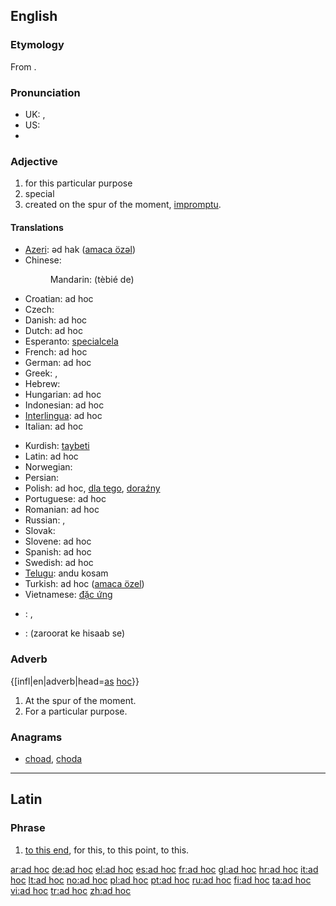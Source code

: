 {{wikipedia}}
==English==

===Etymology===
From {{etyl|NL.|en}} {{term|ad hoc||for this|lang=la}}.

===Pronunciation===

* UK: {{IPA|/ˌæd ˈhɒk/}}, {{SAMPA|/%{d"hQk/}}
* US: {{IPA|/ˌæd ˈhɑːk/|/ˌæd ˈhɔk/|/ˌɑd ˈhɑːk/|/ˌæd ˈhak/}}
* {{audio|en-us-ad hoc.ogg|Audio (US)}}

===Adjective===
{{en-adj|pos=[[ad#Latin|ad]] [[hoc#Latin|hoc]]}}

# for this particular purpose
# special
# created on the spur of the moment, [[impromptu]].

====Translations====
{{trans-top|for this particular purpose}}
* [[Azeri]]: әd hak ([[amaca özәl]])
* Chinese:
*: Mandarin: {{zh-ts|[[特别]]的|[[特别]]的}} (tèbié de)
* Croatian: ad hoc
* Czech: {{t-|cs|ad hoc}}
* Danish: ad hoc
* Dutch: ad hoc
* Esperanto: [[specialcela]]
* French: ad hoc
* German: ad hoc
* Greek: {{t|el|επί τούτου}}, {{t+|el|επί τούτω}}
* Hebrew: {{t+|he|אד הוק}}
* Hungarian: ad hoc
* Indonesian: ad hoc
* [[Interlingua]]: ad hoc
* Italian: ad hoc
{{trans-mid}}
* Kurdish: [[taybeti]]
* Latin: ad hoc
* Norwegian: {{t+|no|ad hoc}}
* Persian: {{t-|fa|ویژه|xs=Persian}}
* Polish: ad hoc, [[dla tego]], [[doraźny]] {{m}}
* Portuguese: ad hoc
* Romanian: ad hoc
* Russian: {{t|ru|по месту}}, {{t+|ru|ситуационно}}
* Slovak: {{t-|sk|ad hoc}}
* Slovene: ad hoc
* Spanish: ad hoc
* Swedish: ad hoc
* [[Telugu]]: andu kosam
* Turkish: ad hoc ([[amaca özel]])
* Vietnamese: [[đặc ứng]]
{{trans-bottom}}

{{checktrans-top}}
* {{ttbc|Arabic}}: {{Arab|[[حصري]]}}, {{Arab|[[حصريا]]}}
* {{ttbc|Hindi}}: (zaroorat ke hisaab se)
{{checktrans-bottom}}

===Adverb===
{[infl|en|adverb|head=[[ad#Latin|as]] [[hoc#Latin|hoc]]}}

# At the spur of the moment.
# For a particular purpose.

===Anagrams===
* {{alphagram|acdho}} [[choad#English|choad]], [[choda#English|choda]]

----

==Latin==

===Phrase===
{{infl|la|phrase|head=[[ad#Latin|ad]] [[hoc#Latin|hoc]]}}

# [[to this end]], for this, to this point, to this.

[[ar:ad hoc]]
[[de:ad hoc]]
[[el:ad hoc]]
[[es:ad hoc]]
[[fr:ad hoc]]
[[gl:ad hoc]]
[[hr:ad hoc]]
[[it:ad hoc]]
[[lt:ad hoc]]
[[no:ad hoc]]
[[pl:ad hoc]]
[[pt:ad hoc]]
[[ru:ad hoc]]
[[fi:ad hoc]]
[[ta:ad hoc]]
[[vi:ad hoc]]
[[tr:ad hoc]]
[[zh:ad hoc]]